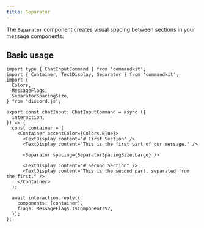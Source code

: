```yaml
---
title: Separator
---
```


The `Separator` component creates visual spacing between sections in
your message components.

## Basic usage

```tsx title="src/app/commands/separator-example.tsx"
import type { ChatInputCommand } from 'commandkit';
import { Container, TextDisplay, Separator } from 'commandkit';
import {
  Colors,
  MessageFlags,
  SeparatorSpacingSize,
} from 'discord.js';

export const chatInput: ChatInputCommand = async ({
  interaction,
}) => {
  const container = (
    <Container accentColor={Colors.Blue}>
      <TextDisplay content="# First Section" />
      <TextDisplay content="This is the first part of our message." />

      <Separator spacing={SeparatorSpacingSize.Large} />

      <TextDisplay content="# Second Section" />
      <TextDisplay content="This is the second part, separated from the first." />
    </Container>
  );

  await interaction.reply({
    components: [container],
    flags: MessageFlags.IsComponentsV2,
  });
};
```
